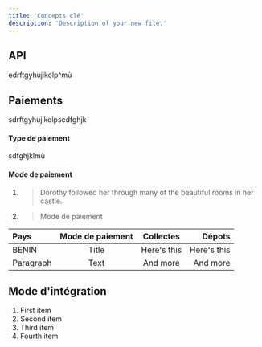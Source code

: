 ```yaml
---
title: 'Concepts clé'
description: 'Description of your new file.'
---
```


## API

edrftgyhujikolp^mù

## Paiements

sdrftgyhujikolpsedfghjk

#### Type de paiement

sdfghjklmù

#### Mode de paiement


1. > Dorothy followed her through many of the beautiful rooms in her castle.
>
2. > Mode de paiement

| Pays        | Mode de paiement | Collectes     | Dépots        |
| :---        |    :----:        |      :----:   |          ---: |
| BENIN       | Title            | Here's this   | Here's this   |
| Paragraph   | Text             | And more      | And more      |

## Mode d'intégration

1. First item
2. Second item
3. Third item
4. Fourth item
